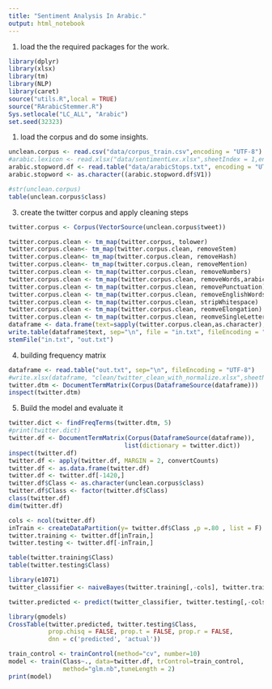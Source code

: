 ```yaml
---
title: "Sentiment Analysis In Arabic."
output: html_notebook
---
```


1. load the the required packages for the work.

```r
library(dplyr)
library(xlsx)
library(tm)
library(NLP)
library(caret)
source("utils.R",local = TRUE)
source("RArabicStemmer.R")
Sys.setlocale("LC_ALL", "Arabic")
set.seed(32323)
```

1. load the corpus and do some insights.

```r
unclean.corpus <- read.csv("data/corpus_train.csv",encoding = "UTF-8")
#arabic.lexicon <- read.xlsx("data/sentimentLex.xlsx",sheetIndex = 1,encoding = "UTF-8")
arabic.stopword.df <- read.table("data/arabicStops.txt", encoding = "UTF-8")
arabic.stopword <- as.character((arabic.stopword.df$V1))
```

```r
#str(unclean.corpus)
table(unclean.corpus$class)
```

3. create the twitter corpus and apply cleaning steps 

```r

twitter.corpus <- Corpus(VectorSource(unclean.corpus$tweet))

twitter.corpus.clean <- tm_map(twitter.corpus, tolower)
twitter.corpus.clean<- tm_map(twitter.corpus.clean, removeStem)
twitter.corpus.clean<- tm_map(twitter.corpus.clean, removeHash)
twitter.corpus.clean<- tm_map(twitter.corpus.clean, removeMention)
twitter.corpus.clean <- tm_map(twitter.corpus.clean, removeNumbers)
twitter.corpus.clean <- tm_map(twitter.corpus.clean, removeWords,arabic.stopword)
twitter.corpus.clean <- tm_map(twitter.corpus.clean, removePunctuation)
twitter.corpus.clean <- tm_map(twitter.corpus.clean, removeEnglishWords)
twitter.corpus.clean <- tm_map(twitter.corpus.clean, stripWhitespace)
twitter.corpus.clean <- tm_map(twitter.corpus.clean, reomveElongation)
twitter.corpus.clean <- tm_map(twitter.corpus.clean, reomveSingleLetters)
dataframe <- data.frame(text=sapply(twitter.corpus.clean,as.character),stringsAsFactors=F)
write.table(dataframe$text, sep="\n", file = "in.txt", fileEncoding = "UTF-8", col.names = F , row.names = F)
stemFile("in.txt", "out.txt")
```

4. building frequency matrix 
```r
dataframe <- read.table("out.txt", sep="\n", fileEncoding = "UTF-8")
#write.xlsx(dataframe, "clean/twitter_clean_with_normalize.xlsx",sheetName = "sheet")
twitter.dtm <- DocumentTermMatrix(Corpus(DataframeSource(dataframe)))
inspect(twitter.dtm)
```

5. Build the model and evaluate it 
```r

twitter.dict <- findFreqTerms(twitter.dtm, 5)
#print(twitter.dict)
twitter.df <- DocumentTermMatrix(Corpus(DataframeSource(dataframe)),
                                list(dictionary = twitter.dict))
inspect(twitter.df)
twitter.df <- apply(twitter.df, MARGIN = 2, convertCounts)
twitter.df <- as.data.frame(twitter.df)
twitter.df <- twitter.df[-1420,]
twitter.df$Class <- as.character(unclean.corpus$class)
twitter.df$Class <- factor(twitter.df$Class)
class(twitter.df)
dim(twitter.df)

```


```r

cols <- ncol(twitter.df)
inTrain <- createDataPartition(y= twitter.df$Class ,p =.80 , list = F)
twitter.training <- twitter.df[inTrain,]
twitter.testing <- twitter.df[-inTrain,]

table(twitter.training$Class)
table(twitter.testing$Class)

library(e1071)
twitter_classifier <- naiveBayes(twitter.training[,-cols], twitter.training[,cols])

twitter.predicted <- predict(twitter_classifier, twitter.testing[,-cols])

library(gmodels)
CrossTable(twitter.predicted, twitter.testing$Class,
           prop.chisq = FALSE, prop.t = FALSE, prop.r = FALSE,
           dnn = c('predicted', 'actual'))

```


```r
train_control <- trainControl(method="cv", number=10)
model <- train(Class~., data=twitter.df, trControl=train_control, 
               method="glm.nb",tuneLength = 2)
print(model)
```